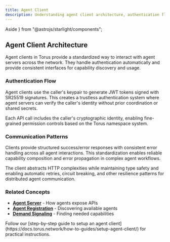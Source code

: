 ```yaml
---
title: Agent Client
description: Understanding agent client architecture, authentication flow, and API communication patterns in Torus.
---
```


  Aside
} from "@astrojs/starlight/components";

## Agent Client Architecture

Agent clients in Torus provide a standardized way to interact with agent servers across the network. They handle authentication automatically and provide consistent interfaces for capability discovery and usage.

### Authentication Flow

Agent clients use the caller's keypair to generate JWT tokens signed with SR25519 signatures. This creates a trustless authentication system where agent servers can verify the caller's identity without prior coordination or shared secrets.

Each API call includes the caller's cryptographic identity, enabling fine-grained permission controls based on the Torus namespace system.

### Communication Patterns

Clients provide structured success/error responses with consistent error handling across all agent interactions. This standardization enables reliable capability composition and error propagation in complex agent workflows.

The client abstracts HTTP complexities while maintaining type safety and enabling automatic retries, circuit breaking, and other resilience patterns for distributed agent communication.

### Related Concepts

- **[Agent Server](https://docs.torus.network/explanations/agent-server/)** - How agents expose APIs
- **[Agent Registration](https://docs.torus.network/explanations/agent-registration/)** - Discovering available agents
- **[Demand Signaling](https://docs.torus.network/explanations/demand-signaling/)** - Finding needed capabilities

<Aside type="tip" title="Ready to Setup an Agent Client?">
  Follow our [step-by-step guide to setup an agent client](https://docs.torus.network/how-to-guides/setup-agent-client/) for practical instructions.
</Aside>